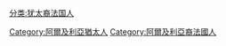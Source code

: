 [[分类:犹太裔法国人|分类:犹太裔法国人]]
[[Category:阿爾及利亞猶太人|Category:阿爾及利亞猶太人]]
[[Category:阿爾及利亞裔法國人|Category:阿爾及利亞裔法國人]]